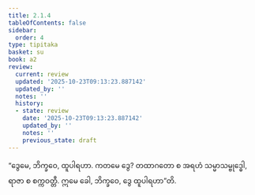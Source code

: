 ```yaml
---
title: 2.1.4
tableOfContents: false
sidebar:
  order: 4
type: tipitaka
basket: su
book: a2
review:
  current: review
  updated: '2025-10-23T09:13:23.887142'
  updated_by: ''
  notes: ''
  history:
  - state: review
    date: '2025-10-23T09:13:23.887142'
    updated_by: ''
    notes: ''
    previous_state: draft
---
```



<ReviewStatus review={frontmatter.review} showDetails={true} />

<HypothesisAnnotation frontmatter={frontmatter} />

<DynamicBreadcrumb />

<Division number="56" book="a2" e="ch" v="15" p="76">

<Paragraph number="132" book="a2">
“ဒွေမေ, ဘိက္ခဝေ, ထူပါရဟာ. ကတမေ ဒွေ? တထာဂတော စ အရဟံ သမ္မာသမ္ဗုဒ္ဓေါ, ရာဇာ စ စက္ကဝတ္တီ. ဣမေ ခေါ, ဘိက္ခဝေ, ဒွေ ထူပါရဟာ”တိ.
</Paragraph>
</Division>